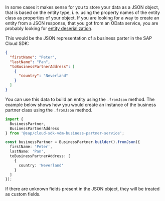 In some cases it makes sense for you to store your data as a JSON object, that is based on the entity type, i. e. using the property names of the entity class as properties of your object.
If you are looking for a way to create an entity from a JSON response, that you got from an OData service, you are probably looking for [entity deserialization](#deserialize-an-odata-json-response-to-an-entity).

This would be the JSON representation of a business parter in the SAP Cloud SDK:

```json
{
  "firstName": "Peter",
  "lastName": "Pan",
  "toBusinessPartnerAddress": [
    {
      "country": "Neverland"
    }
  ]
}
```

You can use this data to build an entity using the `.fromJson` method.
The example below shows how you would create an instance of the business partner class using the `.fromJson` method.

```ts
import {
  BusinessPartner,
  BusinessPartnerAddress
} from '@sap/cloud-sdk-vdm-business-partner-service';

const businessPartner = BusinessPartner.builder().fromJson({
  firstName: 'Peter',
  lastName: 'Pan',
  toBusinessPartnerAddress: [
    {
      country: 'Neverland'
    }
  ]
});
```

If there are unknown fields present in the JSON object, they will be treated as custom fields.
